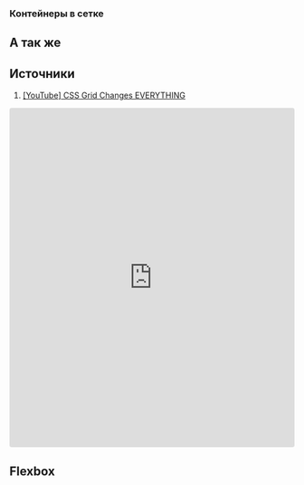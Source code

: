 
<section
  data-background={background}
  data-background-size="cover"
  data-background-position="top left"
  data-background-opacity={0.1}
>
<section>

# Контейнеры в сетке

</section>
<section>

## А так же

</section>
<section>

## Источники

1. [[YouTube] CSS Grid Changes EVERYTHING](https://www.youtube.com/watch?v=7kVeCqQCxlk)

</section>

</section>
<section>
<section>
<iframe src="https://codesandbox.io/embed/dawn-darkness-upfr0?fontsize=14&hidenavigation=1&theme=dark"
     style="width:100%; height:600px; border:0; border-radius: 4px; overflow:hidden;"
     title="dawn-darkness-upfr0"
     allow="accelerometer; ambient-light-sensor; camera; encrypted-media; geolocation; gyroscope; hid; microphone; midi; payment; usb; vr; xr-spatial-tracking"
     sandbox="allow-forms allow-modals allow-popups allow-presentation allow-same-origin allow-scripts"
   ></iframe>
</section>
<section>



</section>

</section>
<section>
<section data-background-image={flexBoxWebp}>

## Flexbox

</section>
</section>

